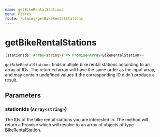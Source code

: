 ```yaml
---
name: getBikeRentalStations
menu: Places
route: /places/getBikeRentalStations
---
```


# getBikeRentalStations

```typescript
(stationIds: Array<string>) => Promise<Array<BikeRentalStation>>
```

`getBikeRentalStations` finds multiple bike rental stations according to an array of IDs. The returned array will have the same order as the input array, and may contain undefined values if the corresponding ID didn't produce a result.

## Parameters

### stationIds (`Array<string>`)
The IDs of the bike rental stations you are interested in. The method will return a Promise which will resolve to an array of objects of type [BikeRentalStation](flow-types/BikeRentalStation.js).
